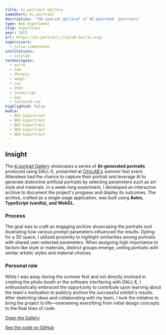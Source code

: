 ```yaml
---
title: ki.portrait Gallery
nameShort: ki.portrait
description: '*3D-spacial gallery* of AI-genrated  portraits'
type: Web Experiment
slug: kiportrait
year: 2023
url: https://ki-portrait.citylab-berlin.org/
supervisors:
  - julia-zimmermann
institutions:
  - citylab
technologies:
  - astro
  - nvm
  - threejs
  - webgl
  - css
  - html
  - javascript
  - bun
  - tailwind-css
highlighted: false
media:
  - 001-kiportrait
  - 002-kiportrait
  - 003-kiportrait
  - 004-kiportrait
  - 005-kiportrait
---
```


## Insight

The [ki.portrait Gallery](https://ki-portrait.citylab-berlin.org/) showcases a series of **AI-generated portraits** produced using DALL-E, presented at [CityLAB's](https://citylab-berlin.org/) summer fest event. Attendees had the chance to capture their portrait and leverage AI to generate distinctive artificial portraits by selecting parameters such as art style and materials. In a week-long experiment, I developed an interactive archive to document the project's progress and display its outcomes. The archive, crafted as a single-page application, was built using **Astro, TypeScript (vanilla), and WebGL**.

### Process

The goal was to craft an engaging archive showcasing the portraits and illustrating how various prompt parameters influenced the results. Opting for a 3D space, I utilized proximity to highlight similarities among portraits with shared user-selected parameters. When assigning high importance to factors like style or materials, distinct groups emerge, uniting portraits with similar artistic styles and material choices.

### Personal role

While I was away during the summer fest and not directly involved in creating the photo booth or the software interfacing with DALL-E, I enthusiastically embraced the opportunity to contribute upon learning about the team's motivation to publicly archive the successful exhibit's results. After sketching ideas and collaborating with my team, I took the initiative to bring the project to life—overseeing everything from initial design concepts to the final lines of code.

[Open the Gallery](https://ki-portrait.citylab-berlin.org/)

[See the code on GitHub](https://github.com/technologiestiftung/ki-portrait)
